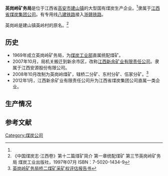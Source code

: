 '''英岗岭矿务局'''是位于江西省[[高安市|高安市]][[建山镇|建山镇]]的大型国有煤炭生产企业。<ref name="mtz"/>隶属于[[江西省煤炭集团公司|江西省煤炭集团公司]]。有专用线[[八建铁路|八建铁路]]接入[[浙赣铁路|浙赣铁路]]。

英岗岭是建山镇英岭村的原名。<ref name="mtz">《中国煤炭志·江西卷》第十二篇煤矿简介 第一章统配煤矿 第三节英岗岭矿务局 煤炭工业出版社，1997年07月 ISBN：7-5020-1434-9</ref>
==历史==
*1969年成立英岗岭矿务局，为[[煤炭工业部|煤炭工业部]]直属统配煤矿。
*2007年10月，局机关搬迁到新余市区，改称[[江西新余矿业有限责任公司|江西新余矿业有限责任公司]]。隶属于江西安源股份有限公司。
*2008年10月改制为英岗岭煤矿，辖桥二分矿、东村分矿、伍家分矿。<ref name="pg">[http://www.docin.com/p-43067578.html  英岗岭矿务局桥二煤矿采矿权评估报告书]</ref>
*2012年1月，江西新余矿业有限责任公司升为江西省煤炭集团公司直属一类企业。
==生产情况==
==参考文献==
<references/>
[[Category:煤炭公司|Category:煤炭公司]]